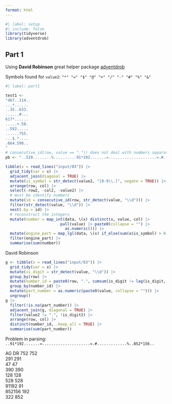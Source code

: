 ```yaml
---
format: html
---
```


```r
#| label: setup
#| include: false
library(tidyverse)
library(adventdrob)
```

## Part 1


Using **David Robinson** great helper package [adventdrob](https://github.com/dgrtwo/adventdrob)

Symbols found for `value2`: `"*" "=" "$" "@" "+" "/" "-" "#" "%" "&"`

```r
#| label: part1

test1 <- 
"467..114..
...*......
..35..633.
......#...
617*......
.....+.58.
..592.....
......755.
...$.*....
.664.598..
"
# consecutive_id(row, value == ".")) does not deal with numbers separated by symbols
pb <- "..528........%..........91*192.......=.....................=.#.............%..852*156...."

tibble(x = read_lines("input/03")) |> 
  grid_tidy(var = x) |> 
  adjacent_join(diagonal = TRUE) |> 
  mutate(is_symbol = str_detect(value2, "[0-9\\.]", negate = TRUE)) |> 
  arrange(row, col) |> 
  select(-row2, -col2, -value2) |> 
  # must be identify numbers
  mutate(id = consecutive_id(row, str_detect(value, "\\d"))) |> 
  filter(str_detect(value, "\\d")) |> 
  nest(.by = id) |> 
  # reconstruct the integers
  mutate(number = map_int(data, \(x) distinct(x, value, col) |> 
                        pull(value) |> paste0(collapse = "") |> 
                          as.numeric())) |> 
  mutate(engine_part = map_lgl(data, \(x) if_else(sum(x$is_symbol) > 0, TRUE, FALSE))) |>
  filter(engine_part) |> 
  summarise(sum(number))
```

David Robinson

```r
g <- tibble(x = read_lines("input/03")) |> 
  grid_tidy(var = x) |>
  mutate(is_digit = str_detect(value, "\\d")) |> 
  group_by(row) |> 
  mutate(number_id = paste0(row, ".", cumsum(is_digit != lag(is_digit, default = FALSE)))) |>
  group_by(number_id) |>
  mutate(part_number = as.numeric(paste0(value, collapse = ""))) |> 
  ungroup()
g |> 
  filter(!is.na(part_number)) |> 
  adjacent_join(g, diagonal = TRUE) |>
  filter(value2 != ".", !is_digit2) |>
  arrange(row, col) |> 
  distinct(number_id, .keep_all = TRUE) |> 
  summarise(sum(part_number))
```


Problem in parsing: `..91*192.......=.....................=.#.............%..852*156..`

AG           DR
752	        752			
291	        291			
 47	         47			
390	        390			
128	        128			
528	        528			
91192	       91			
852156	    192			
322	        852	



